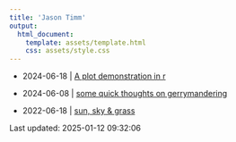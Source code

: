 ```yaml
---
title: 'Jason Timm'
output:
  html_document:
    template: assets/template.html
    css: assets/style.css
---
```



* 2024-06-18 | [A plot demonstration in r](posts/2024-06-18-plot-demo.html)

* 2024-06-08 | [some quick thoughts on gerrymandering](posts/2023-06-18-thoughts-gerrymander.html)

* 2022-06-18 | [sun, sky & grass](posts/2022-02-14-sun-sky-grass.html)



Last updated: 2025-01-12 09:32:06
